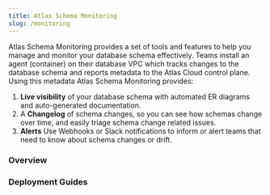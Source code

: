 ```yaml
---
title: Atlas Schema Monitoring
slug: /monitoring
---
```



<Layout>

Atlas Schema Monitoring provides a set of tools and features to help you manage and monitor your database
schema effectively.  Teams install an agent (container) on their database VPC which tracks changes to the
database schema and reports metadata to the Atlas Cloud control plane. Using this metadata Atlas Schema
Monitoring provides:

1. **Live visibility** of your database schema with automated ER diagrams and auto-generated documentation.
2. A **Changelog** of schema changes, so you can see how schemas change over time, and easily triage schema
   change related issues.
3. **Alerts** Use Webhooks or Slack notifications to inform or alert teams that need to know about
   schema changes or drift.

<div className="grid gap-6 grid-cols-1 lg:grid-cols-2 auto-cols-fr lg:auto-rows-fr mb-12 mt-6">
    <GuideCard
        name="Quickstart"
        description="Get visibility into your database schema in under 5 minutes."
        icon="sql-icon.svg"
        url="/monitoring/quickstart"
        className={"border-[#A7B5FF] bg-[#E9ECFF]"}
    />
    <GuideCard
        name="Live Demo"
        description="See it in action with a live demo."
        icon="sql-icon.svg"
        url="https://gh.atlasgo.cloud/instances/193273528321/dbs/188978561025/scopes/180388626433"
    />
</div>

### Overview

<div className="grid gap-6 grid-cols-1 lg:grid-cols-2 auto-cols-fr lg:auto-rows-fr mb-12 mt-6">
    <GuideCard
        name="How it works"
        description="Learn about the key concepts and features of Atlas Database Schema Monitoring."
        icon="sql-icon.svg"
        url="/monitoring/overview"
    />
    <GuideCard
        name="Database Credentials and Security"
        description="Discover how to securely provide database credentials to the Atlas agent."
        icon="sql-icon.svg"
        url="/monitoring/security"
    />
</div>

### Deployment Guides

<div className="grid gap-6 grid-cols-1 lg:grid-cols-2 auto-cols-fr lg:auto-rows-fr mb-12 mt-6">
    <GuideCard
        name="Helm"
        description="Deploy the Atlas agent using Helm on Kubernetes."
        icon="kubernetes-icon.svg"
        url="/monitoring/helm"
    />
</div>

</Layout>